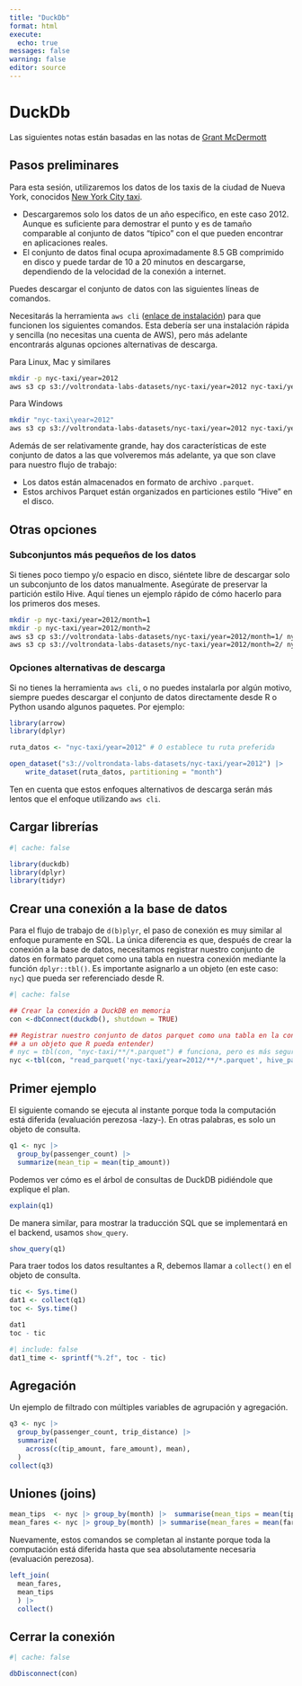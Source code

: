 ```yaml
---
title: "DuckDb"
format: html
execute:
  echo: true
messages: false
warning: false
editor: source
---
```


# DuckDb

Las siguientes notas están basadas en las notas de [Grant McDermott](https://grantmcdermott.com/)

## Pasos preliminares

Para esta sesión, utilizaremos los datos de los taxis de la ciudad de Nueva York, conocidos [New York City taxi](https://www.nyc.gov/site/tlc/about/tlc-trip-record-data.page).

- Descargaremos solo los datos de un año específico, en este caso 2012. Aunque es suficiente para demostrar el punto y es de tamaño comparable al conjunto de datos "típico" con el que pueden encontrar en aplicaciones reales.
- El conjunto de datos final ocupa aproximadamente 8.5 GB comprimido en disco y puede tardar de 10 a 20 minutos en descargarse, dependiendo de la velocidad de la conexión a internet.

Puedes descargar el conjunto de datos con las siguientes líneas de comandos.

:::{.callout-note}
Necesitarás la herramienta `aws cli` ([enlace de instalación](https://docs.aws.amazon.com/cli/latest/userguide/getting-started-install.html)) para que funcionen los siguientes comandos. Esta debería ser una instalación rápida y sencilla (no necesitas una cuenta de AWS), pero más adelante encontrarás algunas opciones alternativas de descarga.
:::

Para Linux, Mac y similares
```sh
mkdir -p nyc-taxi/year=2012
aws s3 cp s3://voltrondata-labs-datasets/nyc-taxi/year=2012 nyc-taxi/year=2012 --recursive --no-sign-request
```

Para Windows
```sh
mkdir "nyc-taxi\year=2012"
aws s3 cp s3://voltrondata-labs-datasets/nyc-taxi/year=2012 nyc-taxi/year=2012 --recursive --no-sign-request
```

Además de ser relativamente grande, hay dos características de este conjunto de datos a las que volveremos más adelante, ya que son clave para nuestro flujo de trabajo:

- Los datos están almacenados en formato de archivo `.parquet`.
- Estos archivos Parquet están organizados en particiones estilo "Hive" en el disco.

## Otras opciones

### Subconjuntos más pequeños de los datos

Si tienes poco tiempo y/o espacio en disco, siéntete libre de descargar solo un subconjunto de los datos manualmente. Asegúrate de preservar la partición estilo Hive. Aquí tienes un ejemplo rápido de cómo hacerlo para los primeros dos meses.

```sh
mkdir -p nyc-taxi/year=2012/month=1
mkdir -p nyc-taxi/year=2012/month=2
aws s3 cp s3://voltrondata-labs-datasets/nyc-taxi/year=2012/month=1/ nyc-taxi/year=2012/month=1 --recursive --no-sign-request
aws s3 cp s3://voltrondata-labs-datasets/nyc-taxi/year=2012/month=2/ nyc-taxi/year=2012/month=2 --recursive --no-sign-request
```

### Opciones alternativas de descarga

Si no tienes la herramienta `aws cli`, o no puedes instalarla por algún motivo, siempre puedes descargar el conjunto de datos directamente desde R o Python usando algunos paquetes. Por ejemplo:

```r
library(arrow)
library(dplyr)

ruta_datos <- "nyc-taxi/year=2012" # O establece tu ruta preferida

open_dataset("s3://voltrondata-labs-datasets/nyc-taxi/year=2012") |>
    write_dataset(ruta_datos, partitioning = "month")
```

Ten en cuenta que estos enfoques alternativos de descarga serán más lentos que el enfoque utilizando `aws cli`.

## Cargar librerías

```r
#| cache: false

library(duckdb)
library(dplyr)
library(tidyr)
```

## Crear una conexión a la base de datos

Para el flujo de trabajo de `d(b)plyr`, el paso de conexión es muy similar al enfoque puramente en SQL. La única diferencia es que, después de crear la conexión a la base de datos, necesitamos registrar nuestro conjunto de datos en formato parquet como una tabla en nuestra conexión mediante la función `dplyr::tbl()`. Es importante asignarlo a un objeto (en este caso: `nyc`) que pueda ser referenciado desde R.

```r
#| cache: false

## Crear la conexión a DuckDB en memoria
con <-dbConnect(duckdb(), shutdown = TRUE)

## Registrar nuestro conjunto de datos parquet como una tabla en la conexión (y asignarlo
## a un objeto que R pueda entender)
# nyc = tbl(con, "nyc-taxi/**/*.parquet") # funciona, pero es más seguro usar la función read_parquet
nyc <-tbl(con, "read_parquet('nyc-taxi/year=2012/**/*.parquet', hive_partitioning = true)")
```

## Primer ejemplo

El siguiente comando se ejecuta al instante porque toda la computación está diferida (evaluación perezosa -lazy-). En otras palabras, es solo un objeto de consulta.

```r
q1 <- nyc |>
  group_by(passenger_count) |> 
  summarize(mean_tip = mean(tip_amount))
```

Podemos ver cómo es el árbol de consultas de DuckDB pidiéndole que explique el plan.

```r
explain(q1)
```

De manera similar, para mostrar la traducción SQL que se implementará en el backend, usamos `show_query`.

```r
show_query(q1)
```

Para traer todos los datos resultantes a R, debemos llamar a `collect()` en el objeto de consulta.

```r
tic <- Sys.time()
dat1 <- collect(q1)
toc <- Sys.time()

dat1
toc - tic
```

```r
#| include: false
dat1_time <- sprintf("%.2f", toc - tic)
```

## Agregación

Un ejemplo de filtrado con múltiples variables de agrupación y agregación.

```r
q3 <- nyc |>
  group_by(passenger_count, trip_distance) |>
  summarize(
    across(c(tip_amount, fare_amount), mean),
  ) 
collect(q3)
```


## Uniones (joins)

```r
mean_tips  <- nyc |> group_by(month) |>  summarise(mean_tips = mean(tip_amount))
mean_fares <- nyc |> group_by(month) |> summarise(mean_fares = mean(fare_amount))
```

Nuevamente, estos comandos se completan al instante porque toda la computación está diferida hasta que sea absolutamente necesaria (evaluación perezosa).

```r
left_join(
  mean_fares,
  mean_tips
  ) |>
  collect()
```


## Cerrar la conexión

```r
#| cache: false

dbDisconnect(con)
```